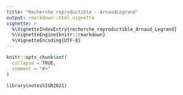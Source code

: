 ```yaml
---
title: "Recherche reproductible - ArnaudLegrand"
output: rmarkdown::html_vignette
vignette: >
  %\VignetteIndexEntry{recherche_reproductible_Arnaud_Legrand}
  %\VignetteEngine{knitr::rmarkdown}
  %\VignetteEncoding{UTF-8}
---
```


```r
knitr::opts_chunk$set(
  collapse = TRUE,
  comment = "#>"
)
```

```r
library(notesSIGR2021)
```
